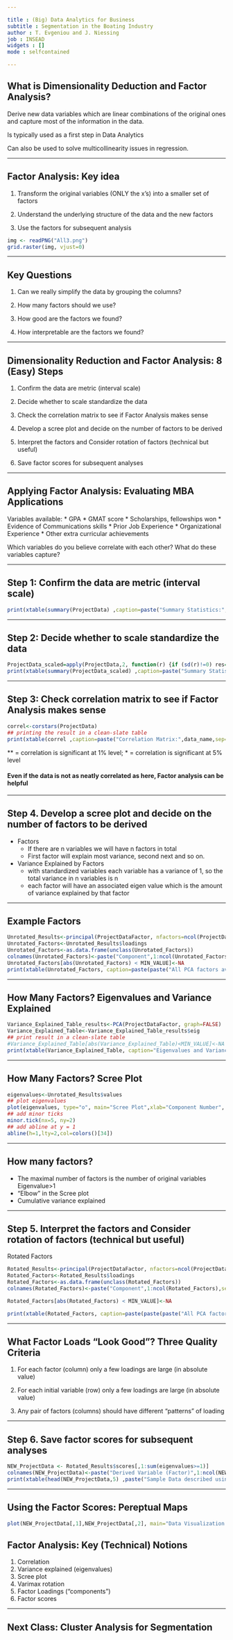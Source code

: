 ```yaml
---

title : (Big) Data Analytics for Business
subtitle : Segmentation in the Boating Industry
author : T. Evgeniou and J. Niessing
job : INSEAD
widgets : []
mode : selfcontained 

---
```


## What is Dimensionality Deduction and Factor Analysis?

Derive new data variables which are linear combinations of the original ones and capture most of the information in the data. 

Is typically used as a first step in Data Analytics

Can also be used to solve multicollinearity issues in regression.

---

## Factor Analysis: Key idea


1. Transform the original variables (ONLY the x's) into a smaller set of factors

2. Understand the underlying structure of the data and the new factors

3. Use the factors for subsequent analysis


```r
img <- readPNG("All3.png")
grid.raster(img, vjust=0)
```

---

## Key Questions

1. Can we really simplify the data by grouping the columns?

2. How many factors should we use?

3. How good are the factors we found?

4. How interpretable are the factors we found? 

---

## Dimensionality Reduction and Factor Analysis: 8 (Easy) Steps

1. Confirm the data are metric (interval scale) 

2. Decide whether to scale standardize the data

3. Check the correlation matrix to see if Factor Analysis makes sense

4. Develop a scree plot and decide on the number of factors to be derived

5. Interpret the factors and Consider rotation of factors (technical but useful)

6. Save factor scores for subsequent analyses

---

## Applying Factor Analysis: Evaluating MBA Applications

Variables available:
* GPA
* GMAT score
* Scholarships, fellowships won
* Evidence of Communications skills 
* Prior Job Experience
* Organizational Experience
* Other extra curricular achievements

Which variables do you believe correlate with  each other?
What do these variables capture?

---

## Step 1: Confirm the data are metric (interval scale) 

```r
print(xtable(summary(ProjectData) ,caption=paste("Summary Statistics:",data_name,sep=" "), digits=3), type="html",html.table.attributes = "class='table table-striped table-hover table-bordered'",caption.placement="top",comment = FALSE,include.rownames = FALSE)
```

---

## Step 2: Decide whether to scale standardize the data

```r
ProjectData_scaled=apply(ProjectData,2, function(r) {if (sd(r)!=0) res=(r-mean(r))/sd(r) else res=0*r; res})
print(xtable(summary(ProjectData_scaled) ,caption=paste("Summary Statistics of Normalized Data:",data_name,sep=" "), digits=3), type="html",html.table.attributes = "class='table table-striped table-hover table-bordered'",caption.placement="top",comment = FALSE,include.rownames = FALSE)
```

---

## Step 3:  Check correlation matrix to see if Factor Analysis makes sense

```r
correl<-corstars(ProjectData)
## printing the result in a clean-slate table
print(xtable(correl ,caption=paste("Correlation Matrix:",data_name,sep=" "), digits=3), type="html",html.table.attributes = "class='table table-striped table-hover table-bordered'",caption.placement="top",comment = FALSE,include.rownames = TRUE)
```
** = correlation is significant at 1% level; * = correlation is significant at 5% level

#### Even if the data is not as neatly correlated as here, Factor analysis can be helpful

---

## Step 4. Develop a scree plot and decide on the number of factors to be derived

* Factors
  * If there are n variables we will have n factors in total
  * First factor will explain most variance, second next and so on.

* Variance Explained by Factors
  * with standardized variables each variable has a variance of 1, so the total variance in n variables is n
  * each factor will have an associated eigen value which is the amount of variance explained by that factor

--- 

## Example Factors

```r
Unrotated_Results<-principal(ProjectDataFactor, nfactors=ncol(ProjectDataFactor), rotate="none")
Unrotated_Factors<-Unrotated_Results$loadings
Unrotated_Factors<-as.data.frame(unclass(Unrotated_Factors))
colnames(Unrotated_Factors)<-paste("Component",1:ncol(Unrotated_Factors),sep=" ")
Unrotated_Factors[abs(Unrotated_Factors) < MIN_VALUE]<-NA
print(xtable(Unrotated_Factors, caption=paste(paste("All PCA factors available (values less than",MIN_VALUE),"are not shown)"), digits=3), type="html",html.table.attributes = "class='table table-striped table-hover table-bordered'",caption.placement="top",comment = FALSE,include.rownames = TRUE,include.colnames = TRUE)
```

--- 

## How Many Factors? Eigenvalues and Variance Explained

```r
Variance_Explained_Table_results<-PCA(ProjectDataFactor, graph=FALSE)
Variance_Explained_Table<-Variance_Explained_Table_results$eig
## print result in a clean-slate table
#Variance_Explained_Table[abs(Variance_Explained_Table)<MIN_VALUE]<-NA
print(xtable(Variance_Explained_Table, caption="Eigenvalues and Variance Explained", digits=3), type="html",html.table.attributes = "class='table table-striped table-hover table-bordered'",caption.placement="top",comment = FALSE,include.rownames = TRUE)
```

--- 

## How Many Factors? Scree Plot

```r
eigenvalues<-Unrotated_Results$values
## plot eigenvalues
plot(eigenvalues, type="o", main="Scree Plot",xlab="Component Number", ylab="Eigenvalue", col=colors()[26], lwd=2)
## add minor ticks
minor.tick(nx=5, ny=2)
## add abline at y = 1
abline(h=1,lty=2,col=colors()[34]) 
```

--- 

## How many factors?

* The maximal number of factors is the number of original variables Eigenvalue>1
* "Elbow" in the Scree plot
* Cumulative variance explained

---

## Step 5. Interpret the factors and Consider rotation of factors (technical but useful)

Rotated Factors

```r
Rotated_Results<-principal(ProjectDataFactor, nfactors=ncol(ProjectDataFactor), rotate=rotation_used,score=TRUE)
Rotated_Factors<-Rotated_Results$loadings
Rotated_Factors<-as.data.frame(unclass(Rotated_Factors))
colnames(Rotated_Factors)<-paste("Component",1:ncol(Rotated_Factors),sep=" ")

Rotated_Factors[abs(Rotated_Factors) < MIN_VALUE]<-NA

print(xtable(Rotated_Factors, caption=paste(paste(paste("All PCA factors available with Rotation",rotation_used),"(values less than",MIN_VALUE),"are not shown)"), digits=3), type="html",html.table.attributes = "class='table table-striped table-hover table-bordered'",caption.placement="top",comment = FALSE,include.rownames = TRUE,include.colnames = TRUE)
```

---

## What Factor Loads "Look Good"? Three Quality Criteria

1. For each factor (column) only a few loadings are large (in absolute value)

2. For each initial variable (row) only a few loadings are large (in absolute value)

3. Any pair of factors (columns) should have different "patterns" of loading

---

## Step 6. Save factor scores for subsequent analyses


```r
NEW_ProjectData <- Rotated_Results$scores[,1:sum(eigenvalues>=1)]
colnames(NEW_ProjectData)<-paste("Derived Variable (Factor)",1:ncol(NEW_ProjectData),sep=" ")
print(xtable(head(NEW_ProjectData,5) ,paste("Sample Data described using the selected Factors:",data_name,sep=" "), digits=1,),type="html",html.table.attributes = "class='table table-striped table-hover table-bordered'",caption.placement="top",comment = FALSE,include.rownames = TRUE)
```

---

## Using the Factor Scores: Pereptual Maps

```r
plot(NEW_ProjectData[,1],NEW_ProjectData[,2], main="Data Visualization Using the top 2 Derived Attributes (Factors)",xlab="Derived Variable (Factor) 1", ylab="Derived Variable (Factor) 2", col=colors()[26], lwd=2)
```


## Factor Analysis: Key (Technical) Notions 

1. Correlation
2. Variance explained (eigenvalues)
3. Scree plot
4. Varimax rotation
5. Factor Loadings ("components")
6. Factor scores

---

## Next Class: Cluster Analysis for Segmentation